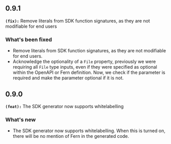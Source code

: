 ## 0.9.1
**`(fix):`** Remove literals from SDK function signatures, as they are not modifiable for end users

### What's been fixed
- Remove literals from SDK function signatures, as they are not modifiable for end users.
- Acknowledge the optionality of a `File` property, previously we were requiring all `File` type inputs, even if they were specified as optional within the OpenAPI or Fern definition. Now, we check if the parameter is required and make the parameter optional if it is not.

## 0.9.0
**`(feat):`** The SDK generator now supports whitelabelling

### What's new
- The SDK generator now supports whitelabelling. When this is turned on, there will be no mention of Fern in the generated code.

